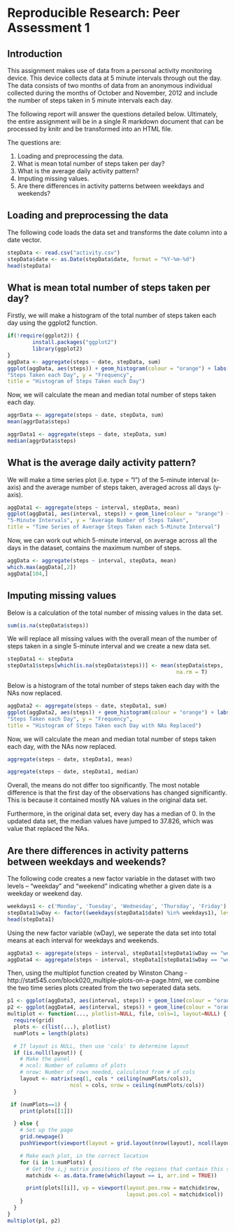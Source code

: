 Reproducible Research: Peer Assessment 1
========================================

## Introduction 

This assignment makes use of data from a personal activity monitoring device.
This device collects data at 5 minute intervals through out the day. The data 
consists of two months of data from an anonymous individual collected during the
months of October and November, 2012 and include the number of steps taken in 5
minute intervals each day.

The following report will answer the questions detailed below. Ultimately, the
entire assignment will be in a single R markdown document that can be processed 
by knitr and be transformed into an HTML file.

The questions are:

1. Loading and preprocessing the data.
2. What is mean total number of steps taken per day?
3. What is the average daily activity pattern?
4. Imputing missing values.
5. Are there differences in activity patterns between weekdays and weekends?

## Loading and preprocessing the data

The following code loads the data set and transforms the date column into a date vector.

```r
stepData <- read.csv("activity.csv")
stepData$date <- as.Date(stepData$date, format = "%Y-%m-%d")
head(stepData)
```

## What is mean total number of steps taken per day?

Firstly, we will make a histogram of the total number of steps taken each day 
using the ggplot2 function.

```r
if(!require(ggplot2)) {
        install.packages("ggplot2")
        library(ggplot2)
}
aggData <- aggregate(steps ~ date, stepData, sum)
ggplot(aggData, aes(steps)) + geom_histogram(colour = "orange") + labs(x = 
"Steps Taken each Day", y = "Frequency",
title = "Histogram of Steps Taken each Day")
```

Now, we will calculate the mean and median total number of steps taken each day.

```r
aggrData <- aggregate(steps ~ date, stepData, sum)
mean(aggrData$steps)
```

```r
aggrData1 <- aggregate(steps ~ date, stepData, sum)
median(aggrData$steps)
```

## What is the average daily activity pattern?

We will make a time series plot (i.e. type = "l") of the 5-minute interval
(x-axis) and the average number of steps taken, averaged across all days
(y-axis).

```r
aggData1 <- aggregate(steps ~ interval, stepData, mean)
ggplot(aggData1, aes(interval, steps)) + geom_line(colour = "orange") + labs(x = 
"5-Minute Intervals", y = "Average Number of Steps Taken",
title = "Time Series of Average Steps Taken each 5-Minute Interval")
```

Now, we can work out which 5-minute interval, on average across all the days in
the dataset, contains the maximum number of steps.

```r
aggData <- aggregate(steps ~ interval, stepData, mean)
which.max(aggData[,2])
aggData[104,]
```

## Imputing missing values

Below is a calculation of the total number of missing values in the data set.

```r
sum(is.na(stepData$steps))
```

We will replace all missing values with the overall mean of the number of steps
taken in a single 5-minute interval and we create a new data set.

```r
stepData1 <- stepData
stepData1$steps[which(is.na(stepData$steps))] <- mean(stepData$steps,
                                                      na.rm = T)
```

Below is a histogram of the total number of steps taken each day with the NAs 
now replaced.

```r
aggData2 <- aggregate(steps ~ date, stepData1, sum)
ggplot(aggData2, aes(steps)) + geom_histogram(colour = "orange") + labs(x = 
"Steps Taken each Day", y = "Frequency",
title = "Histogram of Steps Taken each Day with NAs Replaced")
```

Now, we will calculate the mean and median total number of steps taken each day,
with the NAs now replaced.

```r
aggregate(steps ~ date, stepData1, mean)
```

```r
aggregate(steps ~ date, stepData1, median)
```

Overall, the means do not differ too significantly. The most notable difference
is that the first day of the observations has changed significantly. This is 
because it contained mostly NA values in the original data set.

Furthermore, in the original data set, every day has a median of 0. In the 
updated data set, the median values have jumped to 37.826, which was value that replaced the NAs.

## Are there differences in activity patterns between weekdays and weekends?

The following code creates a new factor variable in the dataset with two levels – “weekday” and “weekend” indicating whether a given date is a weekday or weekend day.

```r
weekdays1 <- c('Monday', 'Tuesday', 'Wednesday', 'Thursday', 'Friday')
stepData1$wDay <- factor((weekdays(stepData1$date) %in% weekdays1), levels=c(FALSE, TRUE), labels=c('weekend', 'weekday'))
head(stepData1)
```

Using the new factor variable (wDay), we seperate the data set into total means
at each interval for weekdays and weekends.

```r
aggData3 <- aggregate(steps ~ interval, stepData1[stepData1$wDay == "weekday",], mean)
aggData4 <- aggregate(steps ~ interval, stepData1[stepData1$wDay == "weekend",], mean)
```

Then, using the multiplot function created by Winston Chang - http://stat545.com/block020_multiple-plots-on-a-page.html, we combine the two time series plots created from the two seperated data sets.

```r
p1 <- ggplot(aggData3, aes(interval, steps)) + geom_line(colour = "orange") + labs(x = "5-Minute Intervals during Weekdays", y = "Average Number of Steps")
p2 <- ggplot(aggData4, aes(interval, steps)) + geom_line(colour = "orange") + labs(x = "5-Minute Intervals during Weekends", y = "Average Number of Steps")
multiplot <- function(..., plotlist=NULL, file, cols=1, layout=NULL) {
  require(grid)
  plots <- c(list(...), plotlist)
  numPlots = length(plots)

  # If layout is NULL, then use 'cols' to determine layout
  if (is.null(layout)) {
    # Make the panel
    # ncol: Number of columns of plots
    # nrow: Number of rows needed, calculated from # of cols
    layout <- matrix(seq(1, cols * ceiling(numPlots/cols)),
                    ncol = cols, nrow = ceiling(numPlots/cols))
  }

 if (numPlots==1) {
    print(plots[[1]])

  } else {
    # Set up the page
    grid.newpage()
    pushViewport(viewport(layout = grid.layout(nrow(layout), ncol(layout))))

    # Make each plot, in the correct location
    for (i in 1:numPlots) {
      # Get the i,j matrix positions of the regions that contain this subplot
      matchidx <- as.data.frame(which(layout == i, arr.ind = TRUE))

      print(plots[[i]], vp = viewport(layout.pos.row = matchidx$row,
                                      layout.pos.col = matchidx$col))
    }
  }
}
multiplot(p1, p2)
```